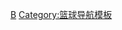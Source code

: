 {{Navbox
| name      = 國際男子籃球
| title     = 國際男子篮球
| bodyclass = hlist

| groupstyle  = border-right:0.5em solid; padding-right: 0.5em; line-height: 1em;
| group1style = border-color: #999999
| group2style = border-color: #fd3c50
| group3style = border-color: #ffcc00
| group4style = border-color: #3399cc
| group5style = border-color: #009933

| image  = [[File:World Map FIBA.svg|220px]]

| above = 
* [[国际篮球联合会|FIBA]]
* [[國家男子籃球隊列表|國家隊]]
* [[夏季奥林匹克运动会篮球比赛|奧運]]
* [[世界盃籃球賽|世界盃]]
* [[夏季世界大學運動會籃球比賽|世大運]]
* [[U21世界青年籃球錦標賽|U21世界錦標賽]]
* [[U19世界青年籃球錦標賽|U19世界錦標賽]]
* [[U17世界青年籃球錦標賽|U17世界錦標賽]]
* [[国际篮球联合会世界排名|世界排名]]

| group1 = [[非洲]]
| list1  = 
* [[非洲篮球协会]] &ndash; [[非洲籃球錦標賽]]
* [[非洲U18篮球锦标赛|U-18]]
* [[非洲U16篮球锦标赛|U-16]]

| group2 = [[美洲]]
| list2  = 
* [[美洲篮球协会]] &ndash; [[美洲篮球锦标赛]]
* [[美洲U18篮球锦标赛|U-18]]
* [[美洲U16篮球锦标赛|U-16]]

| group3 = [[亞洲]]
| list3  = 
* [[亞洲籃球總會]] &ndash; [[亚洲篮球锦标赛|亞洲籃球錦標賽]]
* [[亞洲U18青年籃球錦標賽|U-18]]
* [[亞洲U16青年籃球錦標賽|U-16]]

| group4 = [[歐洲]]
| list4  = 
* [[欧洲篮球协会]] &ndash; [[欧洲篮球锦标赛]]
* [[欧洲U20篮球锦标赛|U-20]]
* [[欧洲U18篮球锦标赛|U-18]]
* [[欧洲U16篮球锦标赛|U-16]]

| group5 = [[大洋洲]]
| list5  = 
* [[大洋洲篮球协会]] &ndash; [[大洋洲篮球锦标赛]]
* [[大洋洲U18篮球锦标赛|U-18]]
* [[大洋洲U16篮球锦标赛|U-16]]

| group6 = 其他賽事
| list6  = 
* [[Acropolis Tournament]]
* [[Albert Schweitzer Tournament]]
* [[全非運動會籃球比賽|全非運動會]]
* [[亞洲運動會籃球比賽|亞洲運動會]]
* [[大英國協運動會籃球比賽|大英國協運動會]]
* [[國際籃總鑽石盃|鑽石盃]]
* [[Ex-Yu Cup]]
* [[亞洲盃籃球賽|亞洲盃]]
* [[葡語系運動會籃球比賽|葡語系運動會]]
* [[Marchand Continental Championship Cup|Marchand Cup]]
* [[地中海運動會籃球比賽|地中海運動會]]
* [[斯坦科维奇洲际篮球冠军杯|斯坦科維奇盃]]
* [[Basketball at the Pan American Games|泛美運動會]]
* [[B泛阿拉伯運動會籃球比賽|泛阿拉伯運動會]]
* [[威廉·瓊斯盃國際籃球邀請賽|威廉·瓊斯盃]]
* [[Basketball World Cup (Turkey)|World Cup (Turkey)]]
| below = 
* ''Note:U21世界青年籃球錦標賽已停辦''
}}<noinclude>
[[Category:國際性體育導航模板|B]]
[[Category:篮球导航模板]]
</noinclude>